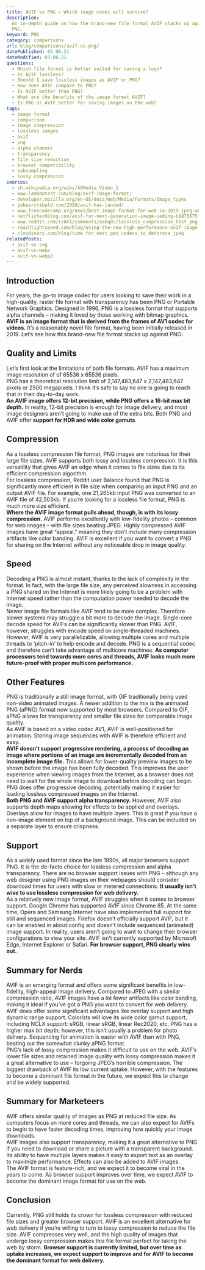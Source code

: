 ```yaml
---
title: AVIF vs PNG – Which image codec will survive?
description:
  An in-depth guide on how the brand-new file format AVIF stacks up against
  PNG.
keyword: PNG
category: comparisons
url: blog/comparisons/avif-vs-png/
datePublished: 03.06.21
dateModified: 03.06.21
questions:
  - Which file format is better suited for saving a logo?
  - Is AVIF lossless?
  - Should I save lossless images as AVIF or PNG?
  - How does AVIF compare to PNG?
  - Is AVIF better than PNG?
  - What are the benefits of the image format AVIF?
  - Is PNG or AVIF better for saving images on the web?
tags:
  - image format
  - comparison
  - image compression
  - lossless images
  - avif
  - png
  - alpha channel
  - transparency
  - file size reduction
  - browser compatibility
  - subsampling
  - lossy compression
sources:
  - zh.wikipedia.org/wiki/AOMedia_Video_1
  - www.lambdatest.com/blog/avif-image-format/
  - developer.mozilla.org/en-US/docs/Web/Media/Formats/Image_types
  - jakearchibald.com/2020/avif-has-landed/
  - www.freecodecamp.org/news/best-image-format-for-web-in-2019-jpeg-webp-heic-avif-41ba0c1b2789/
  - netflixtechblog.com/avif-for-next-generation-image-coding-b1d75675fe4
  - www.reddit.com/r/AV1/comments/aabqdc/lossless_compression_test_png_vs_webp_vs_avif/
  - reachlightspeed.com/blog/using-the-new-high-performance-avif-image-format-on-the-web-today/#:~:text=avif)%20image%20file%20format.,to%20compressed%20file%20size%20ratio.
  - cloudinary.com/blog/time_for_next_gen_codecs_to_dethrone_jpeg
relatedPosts:
  - avif-vs-svg
  - avif-vs-webp
  - avif-vs-webp2
---
```


## Introduction

For years, the go-to image codec for users looking to save their work in a high-quality, raster file format with transparency has been PNG or Portable Network Graphics. Designed in 1996, PNG is a lossless format that supports alpha channels – making it loved by those working with bitmap graphics.  
**AVIF is an image format that is derived from the frames of AV1 codec for videos.** It’s a reasonably novel file format, having been initially released in 2019\. Let’s see how this brand-new file format stacks up against PNG:

## Quality and Limits

Let’s first look at the limitations of both file formats. AVIF has a maximum image resolution of of 65536 x 65536 pixels.  
PNG has a theoretical resolution limit of 2,147,483,647 x 2,147,483,647 pixels or 2500 megapixels. I think it’s safe to say no one is going to reach that in their day-to-day work.  
**An AVIF image offers 12-bit precision, while PNG offers a 16-bit max bit depth.** In reality, 12-bit precision is enough for image delivery, and most image designers aren’t going to make use of the extra bits. Both PNG and AVIF offer **support for HDR and wide color gamuts**.

## Compression

As a lossless compression file format, PNG images are notorious for their large file sizes. AVIF supports both lossy and lossless compression. It is this versatility that gives AVIF an edge when it comes to file sizes due to its efficient compression algorithm.  
For lossless compression, Reddit user Balance found that PNG is significantly more efficient in file size when comparing an input PNG and an output AVIF file. For example, one 21,265kb input PNG was converted to an AVIF file of 42,503kb. If you’re looking for a lossless file format, PNG is much more size efficient.  
**Where the AVIF image format pulls ahead, though, is with its lossy compression.** AVIF performs excellently with low-fidelity photos – common for web images – with file sizes beating JPEG. Highly compressed AVIF images have great “appeal,” meaning they don’t include many compression artifacts like color banding. AVIF is excellent if you want to convert a PNG for sharing on the Internet without any noticeable drop in image quality.

## Speed

Decoding a PNG is almost instant, thanks to the lack of complexity in the format. In fact, with the large file size, any perceived slowness in accessing a PNG shared on the Internet is more likely going to be a problem with Internet speed rather than the computation power needed to decode the image.  
Newer image file formats like AVIF tend to be more complex. Therefore slower systems may struggle a bit more to decode the image. Single-core decode speed for AVIFs can be significantly slower than PNG. AVIF, however, struggles with encode speed on single-threaded machines. However, AVIF is very parallelizable, allowing multiple cores and multiple threads to ‘pitch-in’ to help encode and decode. PNG is a sequential codec and therefore can’t take advantage of multicore machines. **As computer processors tend towards more cores and threads, AVIF looks much more future-proof with proper multicore performance.**

## Other Features

PNG is traditionally a still image format, with GIF traditionally being used non-video animated images. A newer addition to the mix is the animated PNG (aPNG) format now supported by most browsers. Compared to GIF, aPNG allows for transparency and smaller file sizes for comparable image quality.  
As AVIF is based on a video codec AV1, AVIF is well-positioned for animation. Storing image sequences with AVIF is therefore efficient and easy.  
**AVIF doesn’t support progressive rendering, a process of decoding an image where portions of an image are incrementally decoded from an incomplete image file.** This allows for lower-quality preview images to be shown before the image has been fully decoded. This improves the user experience when viewing images from the Internet, as a browser does not need to wait for the whole image to download before decoding can begin. PNG does offer progressive decoding, potentially making it easier for loading lossless compressed images on the Internet.  
**Both PNG and AVIF support alpha transparency.** However, AVIF also supports depth maps allowing for effects to be applied and overlays. Overlays allow for images to have multiple layers. This is great if you have a non-image element on top of a background image. This can be included on a separate layer to ensure crispness.

## Support

As a widely used format since the late 1990s, all major browsers support PNG. It is the de-facto choice for lossless compression and alpha transparency. There are no browser support issues with PNG – although any web designer using PNG images on their webpages should consider download times for users with slow or metered connections. **It usually isn’t wise to use lossless compression for web delivery.**  
As a relatively new image format, AVIF struggles when it comes to browser support. Google Chrome has supported AVIF since Chrome 85\. At the same time, Opera and Samsung Internet have also implemented full support for still and sequenced images. Firefox doesn’t officially support AVIF, but it can be enabled in about:config and doesn’t include sequenced (animated) image support. In reality, users aren’t going to want to change their browser configurations to view your site. AVIF isn’t currently supported by Microsoft Edge, Internet Explorer or Safari. **For browser support, PNG clearly wins out.**

## Summary for Nerds

AVIF is an emerging format and offers some significant benefits in low-fidelity, high-appeal image delivery. Compared to JPEG with a similar compression ratio, AVIF images have a lot fewer artifacts like color banding, making it ideal if you’ve got a PNG you want to convert for web delivery.  
AVIF does offer some significant advantages like overlay support and high dynamic range support. Colorists will love its wide color gamut support, including NCLX support: sRGB, linear sRGB, linear Rec2020, etc. PNG has a higher max bit depth; however, this isn’t usually a problem for photo delivery. Sequencing for animation is easier with AVIF than with PNG, beating out the somewhat clunky aPNG format.  
PNG’s lack of lossy compression makes it difficult to use on the web. AVIF’s lower file sizes and retained image quality with lossy compression makes it a great alternative to use – forgoing JPEG’s horrible compression. The biggest drawback of AVIF its low current uptake. However, with the features to become a dominant file format in the future, we expect this to change and be widely supported.

## Summary for Marketeers

AVIF offers similar quality of images as PNG at reduced file size. As computers focus on more cores and threads, we can also expect for AVIFs to begin to have faster decoding times, improving how quickly your image downloads.  
AVIF images also support transparency, making it a great alternative to PNG if you need to download or share a picture with a transparent background. Its ability to have multiple layers makes it easy to export text as an overlay to maximize performance. Effects can also be added to AVIF images.  
The AVIF format is feature-rich, and we expect it to become viral in the years to come. As browser support improves over time, we expect AVIF to become the dominant image format for use on the web.

## Conclusion

Currently, PNG still holds its crown for lossless compression with reduced file sizes and greater browser support. AVIF is an excellent alternative for web delivery if you’re willing to turn to lossy compression to reduce the file size. AVIF compresses very well, and the high quality of images that undergo lossy compression makes this file format perfect for taking the web by storm. **Browser support is currently limited, but over time as uptake increases, we expect support to improve and for AVIF to become the dominant format for web delivery.**
